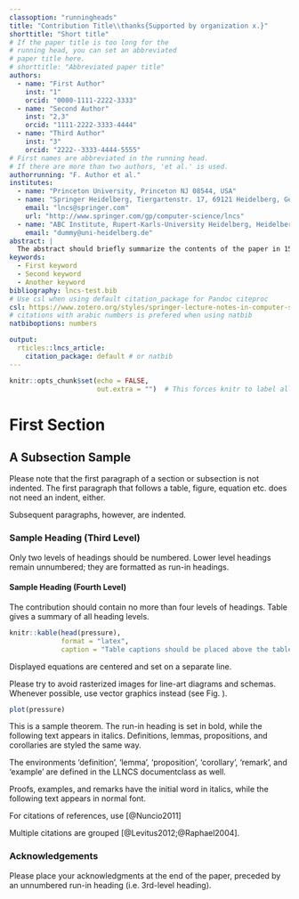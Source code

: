```yaml
---
classoption: "runningheads"
title: "Contribution Title\\thanks{Supported by organization x.}"
shorttitle: "Short title"
# If the paper title is too long for the 
# running head, you can set an abbreviated 
# paper title here.
# shorttitle: "Abbreviated paper title"
authors: 
  - name: "First Author"
    inst: "1"
    orcid: "0000-1111-2222-3333"
  - name: "Second Author"
    inst: "2,3"
    orcid: "1111-2222-3333-4444"
  - name: "Third Author"
    inst: "3"
    orcid: "2222--3333-4444-5555"
# First names are abbreviated in the running head.
# If there are more than two authors, 'et al.' is used.
authorrunning: "F. Author et al." 
institutes: 
  - name: "Princeton University, Princeton NJ 08544, USA"
  - name: "Springer Heidelberg, Tiergartenstr. 17, 69121 Heidelberg, Germany"
    email: "lncs@springer.com"
    url: "http://www.springer.com/gp/computer-science/lncs"
  - name: "ABC Institute, Rupert-Karls-University Heidelberg, Heidelberg, Germany"
    email: "dummy@uni-heidelberg.de"
abstract: | 
  The abstract should briefly summarize the contents of the paper in 150--250 words.
keywords: 
  - First keyword
  - Second keyword
  - Another keyword
bibliography: lncs-test.bib
# Use csl when using default citation_package for Pandoc citeproc
csl: https://www.zotero.org/styles/springer-lecture-notes-in-computer-science
# citations with arabic numbers is prefered when using natbib
natbiboptions: numbers

output: 
  rticles::lncs_article:
    citation_package: default # or natbib
---
```


```r
knitr::opts_chunk$set(echo = FALSE,
                      out.extra = "")  # This forces knitr to label all figures.
```

# First Section

## A Subsection Sample

Please note that the first paragraph of a section or subsection is not indented. 
The first paragraph that follows a table, figure, equation etc. does not need an indent, either.

Subsequent paragraphs, however, are indented.

### Sample Heading (Third Level)

Only two levels of headings should be numbered. 
Lower level headings remain unnumbered; they are formatted as run-in headings.

#### Sample Heading (Fourth Level)

The contribution should contain no more than four levels of headings. 
Table\ \ref{tab:table} gives a summary of all heading levels.

```r
knitr::kable(head(pressure), 
             format = "latex",
             caption = "Table captions should be placed above the tables.")
```

\noindent Displayed equations are centered and set on a separate line.

\begin{equation}
x + y = z
\end{equation}

Please try to avoid rasterized images for line-art diagrams and schemas. 
Whenever possible, use vector graphics instead (see Fig.\ \ref{fig:fig1}).

```r
plot(pressure)
```

::: {.theorem latex=true}
This is a sample theorem. The run-in heading is set in bold, while the following text appears in italics. Definitions, lemmas, propositions, and corollaries are styled the same way.
:::

The environments 'definition', 'lemma', 'proposition', 'corollary', 'remark', and 'example' are defined in the LLNCS documentclass as well.

::: {.proof latex=true}
Proofs, examples, and remarks have the initial word in italics, while the following text appears in normal font.
:::

For citations of references, use [@Nuncio2011]

Multiple citations are grouped [@Levitus2012;@Raphael2004].

### Acknowledgements
Please place your acknowledgments at the end of the paper, preceded by an unnumbered run-in heading (i.e. 3rd-level heading).
